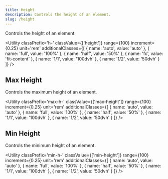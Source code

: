 ```yaml
---
title: Height
description: Controls the height of an element.
slug: /height
---
```



Controls the height of an element.

<Utility 
  classPrefix='h-' 
  classValue={['height']} 
  range={100} 
  increment={0.25} 
  unit='rem' 
  additionalClasses={[
    { name: 'auto', value: 'auto' },
    { name: 'full', value: '100%' },
    { name: 'half', value: '50%' },
    { name: 'fc', value: 'fit-content' },
    { name: '1/1', value: '100dvh' },
    { name: '1/2', value: '50dvh' }
  ]} 
/>

## Max Height

Controls the maximum height of an element.

<Utility 
  classPrefix='max-h-' 
  classValue={['max-height']} 
  range={100} 
  increment={0.25} 
  unit='rem' 
  additionalClasses={[
    { name: 'auto', value: 'auto' },
    { name: 'full', value: '100%' },
    { name: 'half', value: '50%' },
    { name: '1/1', value: '100dvh' },
    { name: '1/2', value: '50dvh' }
  ]} 
/>

## Min Height

Controls the minimum height of an element.

<Utility 
  classPrefix='min-h-' 
  classValue={['min-height']} 
  range={100} 
  increment={0.25} 
  unit='rem' 
  additionalClasses={[
    { name: 'auto', value: 'auto' },
    { name: 'full', value: '100%' },
    { name: 'half', value: '50%' },
    { name: '1/1', value: '100dvh' },
    { name: '1/2', value: '50dvh' }
  ]} 
/>